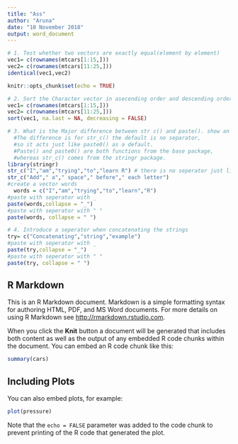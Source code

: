 ---
title: "Ass"
author: "Aruna"
date: "10 November 2018"
output: word_document
---
```{r}
# 1. Test whether two vectors are exactly equal(element by element) 
vec1= c(rownames(mtcars[1:15,]))
vec2= c(rownames(mtcars[11:25,]))
identical(vec1,vec2)

```

```{r setup, include=FALSE}
knitr::opts_chunk$set(echo = TRUE)
```
```{r}
# 2. Sort the Character vector in asecending order and descending order
vec1= c(rownames(mtcars[1:15,]))
vec2= c(rownames(mtcars[11:25,]))
sort(vec1, na.last = NA, decreasing = FALSE)

```
```{r}
# 3. What is the Major difference between str c() and paste(). show an example
  #The difference is for str_c() the default is no separator, 
  #so it acts just like paste0() as a default. 
  #Paste() and paste0() are both functions from the base package, 
  #whereas str_c() comes from the stringr package.
library(stringr)
str_c("I","am","trying","to","learn R") # there is no seperator just like paste0
str_c("Add"," a"," space"," before"," each letter")
#create a vector words
  words = c("I","am","trying","to","learn","R")
#paste with seperator with _
paste(words,collapse = "_")
#paste with seperator with " "
paste(words, collapse = " ") 

```
```{r}
# 4. Introduce a seperator when concatenating the strings
try= c("Concatenating","string","example")
#paste with seperator with _
paste(try,collapse = "_")
#paste with seperator with " "
paste(try, collapse = " ") 

```

## R Markdown

This is an R Markdown document. Markdown is a simple formatting syntax for authoring HTML, PDF, and MS Word documents. For more details on using R Markdown see <http://rmarkdown.rstudio.com>.

When you click the **Knit** button a document will be generated that includes both content as well as the output of any embedded R code chunks within the document. You can embed an R code chunk like this:

```{r cars}
summary(cars)
```

## Including Plots

You can also embed plots, for example:

```{r pressure, echo=FALSE}
plot(pressure)
```

Note that the `echo = FALSE` parameter was added to the code chunk to prevent printing of the R code that generated the plot.
